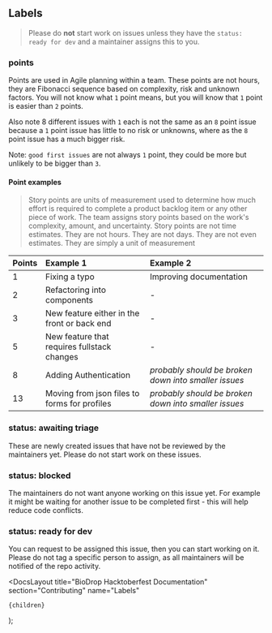
## Labels

> Please do **not** start work on issues unless they have the `status: ready for dev` and a maintainer assigns this to you.

### points

Points are used in Agile planning within a team. These points are not hours, they are Fibonacci sequence based on complexity, risk and unknown factors. You will not know what `1` point means, but you will know that `1` point is easier than `2` points.

Also note 8 different issues with `1` each is not the same as an `8` point issue because a `1` point issue has little to no risk or unknowns, where as the `8` point issue has a much bigger risk.

Note: `good first issues` are not always `1` point, they could be more but unlikely to be bigger than `3`.

#### Point examples

> Story points are units of measurement used to determine how much effort is required to complete a product backlog item or any other piece of work. The team assigns story points based on the work's complexity, amount, and uncertainty. Story points are not time estimates. They are not hours. They are not days. They are not even estimates. They are simply a unit of measurement

| Points | Example 1                                    | Example 2                                            |
| :----- | :------------------------------------------- | :--------------------------------------------------- |
| 1      | Fixing a typo                                | Improving documentation                              |
| 2      | Refactoring into components                  | -                                                    |
| 3      | New feature either in the front or back end  | -                                                    |
| 5      | New feature that requires fullstack changes  | -                                                    |
| 8      | Adding Authentication                        | _probably should be broken down into smaller issues_ |
| 13     | Moving from json files to forms for profiles | _probably should be broken down into smaller issues_ |

### status: awaiting triage

These are newly created issues that have not be reviewed by the maintainers yet. Please do not start work on these issues.

### status: blocked

The maintainers do not want anyone working on this issue yet. For example it might be waiting for another issue to be completed first - this will help reduce code conflicts.

### status: ready for dev

You can request to be assigned this issue, then you can start working on it. Please do not tag a specific person to assign, as all maintainers will be notified of the repo activity.

  <DocsLayout
    title="BioDrop Hacktoberfest Documentation"
    section="Contributing"
    name="Labels"
  >
    {children}
  </DocsLayout>
);
